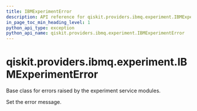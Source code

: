 ```yaml
---
title: IBMExperimentError
description: API reference for qiskit.providers.ibmq.experiment.IBMExperimentError
in_page_toc_min_heading_level: 1
python_api_type: exception
python_api_name: qiskit.providers.ibmq.experiment.IBMExperimentError
---
```


# qiskit.providers.ibmq.experiment.IBMExperimentError

<Class id="qiskit.providers.ibmq.experiment.IBMExperimentError" isDedicatedPage={true} github="https://github.com/qiskit/qiskit-ibmq-provider/tree/stable/0.17/qiskit/providers/ibmq/experiment/exceptions.py" signature="IBMExperimentError(*message)">
  Base class for errors raised by the experiment service modules.

  Set the error message.
</Class>

